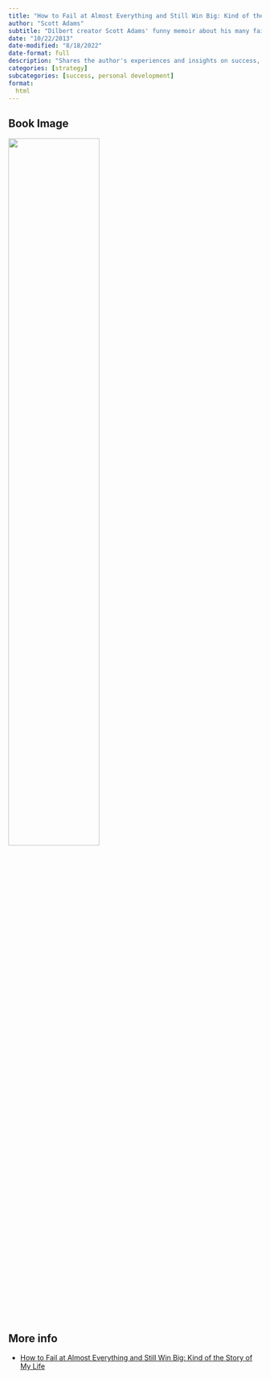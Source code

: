 ```yaml
---
title: "How to Fail at Almost Everything and Still Win Big: Kind of the Story of My Life"
author: "Scott Adams"
subtitle: "Dilbert creator Scott Adams' funny memoir about his many failures and what they eventually taught him about success"
date: "10/22/2013"
date-modified: "8/18/2022"
date-format: full
description: "Shares the author's experiences and insights on success, failure, and embracing a system-oriented approach to achieve goals and navigate life's challenges."
categories: [strategy]
subcategories: [success, personal development]
format:
  html
---
```


## Book Image

![](/books/HowtoFailatAlmostEverything.jpg){width="60%"}

## More info

- [How to Fail at Almost Everything and Still Win Big: Kind of the Story of My Life](https://www.amazon.es/How-Fail-Almost-Everything-Still/dp/0241003709){.external}
